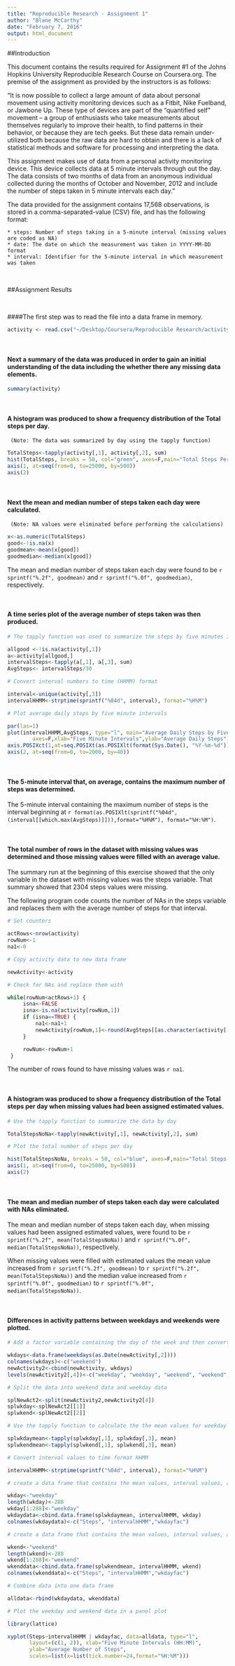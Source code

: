 ```yaml
---
title: "Reproducible Research - Assignment 1"
author: "Blane McCarthy"
date: "February 7, 2016"
output: html_document
---
```


##Introduction

This document contains the results required for Assignment #1 of the Johns Hopkins University Reproducible Research Course on Coursera.org.  The premise of the assignment as provided by the instructors is as follows:

"It is now possible to collect a large amount of data about personal movement using activity monitoring devices such as a Fitbit, Nike Fuelband, or Jawbone Up. These type of devices are part of the “quantified self” movement – a group of enthusiasts who take measurements about themselves regularly to improve their health, to find patterns in their behavior, or because they are tech geeks. But these data remain under-utilized both because the raw data are hard to obtain and there is a lack of statistical methods and software for processing and interpreting the data.

This assignment makes use of data from a personal activity monitoring device. This device collects data at 5 minute intervals through out the day. The data consists of two months of data from an anonymous individual collected during the months of October and November, 2012 and include the number of steps taken in 5 minute intervals each day."

The data provided for the assignment contains 17,568 observations, is stored in a comma-separated-value (CSV) file, and has the following format:

    * steps: Number of steps taking in a 5-minute interval (missing values are coded as NA)
    * date: The date on which the measurement was taken in YYYY-MM-DD format
    * interval: Identifier for the 5-minute interval in which measurement was taken
<br>
   
##Assignment Results

<br>

####The first step was to read the file into a data frame in memory.

```r
activity <- read.csv("~/Desktop/Coursera/Reproducible Research/activity.csv")
```

<br>

#### Next a summary of the data was produced in order to gain an initial understanding of the data including the whether there any missing data elements.  

```r
summary(activity)
```

<br>

#### A histogram was produced to show a frequency distribution of the Total steps per day.
     (Note: The data was summarized by day using the tapply function)
```r
TotalSteps<-tapply(activity[,1], activity[,2], sum)
hist(TotalSteps, breaks = 50, col="green", axes=F,main="Total Steps Per Day")
axis(1, at=seq(from=0, to=25000, by=500))
axis(2)
```

<br>

#### Next the mean and median number of steps taken each day were calculated.
     (Note: NA values were eliminated before performing the calculations)

```r
x<-as.numeric(TotalSteps)
good<-!is.na(x)
goodmean<-mean(x[good])
goodmedian<-median(x[good])
```

The mean and median number of steps taken each day were found to be `r sprintf("%.2f", goodmean)` and `r sprintf("%.0f", goodmedian)`, respectively.

<br>

#### A time series plot of the average number of steps taken was then produced.


```r

# The tapply function was used to summarize the steps by five minutes interval then the calculate the average daily steps per interval

allgood <-!is.na(activity[,1])
a<-activity[allgood,]
intervalSteps<-tapply(a[,1], a[,3], sum)
AvgSteps<- intervalSteps/30

# Convert interval numbers to time (HHMM) format

interval<-unique(activity[,3])
intervalHHMM<-strptime(sprintf("%04d", interval), format="%H%M")

# Plot average daily steps by five minute intervals

par(las=1)
plot(intervalHHMM,AvgSteps, type="l", main="Average Daily Steps by Five Minute Interval (HH:MM)",
        axes=F,xlab="Five Minute Intervals",ylab="Average Daily Steps")
axis.POSIXct(1,at=seq.POSIXt(as.POSIXlt(format(Sys.Date(), "%Y-%m-%d")), as.POSIXlt(format(Sys.Date()+1, "%Y-%m-%d")), by="hour"))
axis(2, at=seq(from=0, to=2000, by=40)) 
```

<br>

#### The 5-minute interval that, on average, contains the maximum number of steps was determined.

The 5-minute interval containing the maximum number of steps is the interval beginning at `r format(as.POSIXlt(sprintf("%04d", (interval[[which.max(AvgSteps)]])),format="%H%M"), format="%H:%M")`.

<br>

#### The total number of rows in the dataset with missing values was determined and those missing values were filled with an average value.

The summary run at the beginning of this exercise showed that the only variable in the dataset with missing values was the steps variable.  That summary showed that 2304 steps values were missing.

The following program code counts the number of NAs in the steps variable and replaces them with the average number of steps for that interval.

```r

# Set counters

actRows<-nrow(activity)
rowNum<-1
na1<-0

# Copy activity data to new data frame

newActivity<-activity

# Check for NAs and replace them with 

while(rowNum<actRows+1) {
     isna<-FALSE
     isna<-is.na(activity[rowNum,1])
     if (isna==TRUE) {
         na1<-na1+1
         newActivity[rowNum,1]<-round(AvgSteps[[as.character(activity[[rowNum, 3]])]])
     }

     rowNum<-rowNum+1
 }

```
The number of rows found to have missing values was `r na1`.

<br>

#### A histogram was produced to show a frequency distribution of the Total steps per day when missing values had been assigned estimated values.

```r

# Use the tapply function to summarize the data by day

TotalStepsNoNa<-tapply(newActivity[,1], newActivity[,2], sum)

# Plot the total number of steps per day 

hist(TotalStepsNoNa, breaks = 50, col="blue", axes=F,main="Total Steps Per Day (No NAs)", xlab="Total Steps")
axis(1, at=seq(from=0, to=25000, by=500))
axis(2)

```

<br>

#### The mean and median number of steps taken each day were calculated with NAs eliminated.

The mean and median number of steps taken each day, when missing values had been assigned estimated values, were found to be `r sprintf("%.2f", mean(TotalStepsNoNa))` and `r sprintf("%.0f", median(TotalStepsNoNa))`, respectively.

When missing values were filled with estimated values the mean value increased from `r sprintf("%.2f", goodmean)` to `r sprintf("%.2f", mean(TotalStepsNoNa))` and the median value increased from `r sprintf("%.0f", goodmedian)` to `r sprintf("%.0f", median(TotalStepsNoNa))`.

<br>

#### Differences in activity patterns between weekdays and weekends were plotted.

```r

# Add a factor variable containing the day of the week and then convert the levels to indicate whether the record was for a weekday or weekend.

wkdays<-data.frame(weekdays(as.Date(newActivity[,2])))
colnames(wkdays)<-c("weekend")
newActivity2<-cbind(newActivity, wkdays)
levels(newActivity2[,4])<-c("weekday", "weekday", "weekend", "weekend", "weekday", "weekday", "weekday")

# Split the data into weekend data and weekday data

splNewAct2<-split(newActivity2,newActivity2[4])
splwkday<-splNewAct2[[1]]
splwkend<-splNewAct2[[2]]

# Use the tapply function to calculate the the mean values for weekday and weekend data

splwkdaymean<-tapply(splwkday[,1], splwkday[,3], mean)
splwkendmean<-tapply(splwkend[,1], splwkend[,3], mean)

# Convert interval values to time format HHMM

intervalHHMM<-strptime(sprintf("%04d", interval), format="%H%M") 

# create a data frame that contains the mean values, interval values, and weekday factor

wkday<-"weekday"
length(wkday)<-288
wkday[1:288]<-"weekday"
wkdaydata<-cbind.data.frame(splwkdaymean, intervalHHMM, wkday)
colnames(wkdaydata)<-c("Steps", "intervalHHMM","wkdayfac")

# create a data frame that contains the mean values, interval values, and weekend factor

wkend<-"weekend"
length(wkend)<-288
wkend[1:288]<-"weekend"
wkenddata<-cbind.data.frame(splwkendmean, intervalHHMM, wkend)
colnames(wkenddata)<-c("Steps", "intervalHHMM","wkdayfac")

# Combine data into one data frame

alldata<-rbind(wkdaydata, wkenddata)

# Plot the weekday and weekend data in a panel plot

library(lattice)

xyplot(Steps~intervalHHMM | wkdayfac, data=alldata, type="l", 
       layout=(c(1, 2)), xlab="Five Minute Intervals (HH:MM)", 
       ylab="Average Number of Steps", 
       scales=list(x=list(tick.number=24,format="%H:%M")))

```